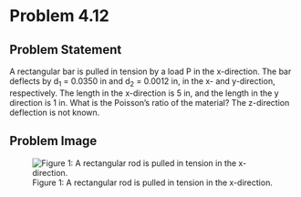 # Problem 4.12 {.unnumbered}

## Problem Statement
A rectangular bar is pulled in tension by a load P in the x-direction. The bar deflects by d<sub>1</sub> = 0.0350 in and d<sub>2</sub> = 0.0012 in, in the x- and y-direction, respectively. The length in the x-direction is 5 in, and the length in the y direction is 1 in. What is the Poisson's ratio of the material? The z-direction deflection is not known.

## Problem Image

![Figure 1: A rectangular rod is pulled in tension in the x-direction.](images/216.png){fig-alt="A rectangular rod is pulled in tension in the x-direction by a load P. The bar deflects by d[1] in the x-direction and d[2] in the y-direction. The length in the x-direction is 5 in, and the length in the y direction is 1 in."}